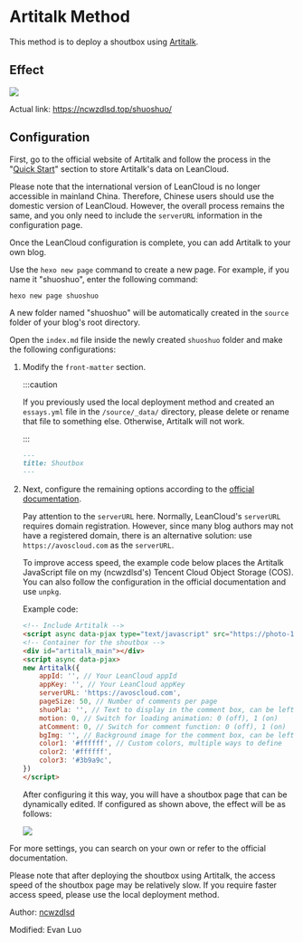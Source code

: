 # Artitalk Method

This method is to deploy a shoutbox using [Artitalk](https://artitalk.js.org/).

## Effect

![](https://evan.beee.top/img/2023/03/09/cfe187fd37e1c5e45ee219b54692161b.png)

Actual link: https://ncwzdlsd.top/shuoshuo/

## Configuration

First, go to the official website of Artitalk and follow the process in the "[Quick Start](https://artitalk.js.org/doc.html#🚀-Getting-Started)" section to store Artitalk's data on LeanCloud.

Please note that the international version of LeanCloud is no longer accessible in mainland China. Therefore, Chinese users should use the domestic version of LeanCloud. However, the overall process remains the same, and you only need to include the `serverURL` information in the configuration page.

Once the LeanCloud configuration is complete, you can add Artitalk to your own blog.

Use the `hexo new page` command to create a new page. For example, if you name it "shuoshuo", enter the following command:

```shell
hexo new page shuoshuo
```

A new folder named "shuoshuo" will be automatically created in the `source` folder of your blog's root directory.

Open the `index.md` file inside the newly created `shuoshuo` folder and make the following configurations:

1. Modify the `front-matter` section.

   :::caution

   If you previously used the local deployment method and created an `essays.yml` file in the `/source/_data/` directory, please delete or rename that file to something else. Otherwise, Artitalk will not work.

   :::

   ```markdown
   ---
   title: Shoutbox
   ---
   ```

2. Next, configure the remaining options according to the [official documentation](https://artitalk.js.org/doc.html#%F0%9F%8C%BC-Getting-Started).

   Pay attention to the `serverURL` here. Normally, LeanCloud's `serverURL` requires domain registration. However, since many blog authors may not have a registered domain, there is an alternative solution: use `https://avoscloud.com` as the `serverURL`.

   To improve access speed, the example code below places the Artitalk JavaScript file on my (ncwzdlsd's) Tencent Cloud Object Storage (COS). You can also follow the configuration in the official documentation and use `unpkg`.

   Example code:

   ```markdown
   <!-- Include Artitalk -->
   <script async data-pjax type="text/javascript" src="https://photo-1314795557.cos.ap-beijing.myqcloud.com/artitalk.js"></script>
   <!-- Container for the shoutbox -->
   <div id="artitalk_main"></div>
   <script async data-pjax>
   new Artitalk({
       appId: '', // Your LeanCloud appId
       appKey: '', // Your LeanCloud appKey
       serverURL: 'https://avoscloud.com',
       pageSize: 50, // Number of comments per page
       shuoPla: '', // Text to display in the comment box, can be left empty
       motion: 0, // Switch for loading animation: 0 (off), 1 (on)
       atComment: 0, // Switch for comment function: 0 (off), 1 (on)
       bgImg: '', // Background image for the comment box, can be left empty
       color1: '#ffffff', // Custom colors, multiple ways to define
       color2: '#ffffff',
       color3: '#3b9a9c',
   })
   </script>
   ```

   After configuring it this way, you will have a shoutbox page that can be dynamically edited. If configured as shown above, the effect will be as follows:

   ![](https://evan.beee.top/img/2023/03/09/cfe187fd37e1c5e45ee219b54692161b.png)

For more settings, you can search on your own or refer to the official documentation.

Please note that after deploying the shoutbox using Artitalk, the access speed of the shoutbox page may be relatively slow. If you require faster access speed, please use the local deployment method.

Author: [ncwzdlsd](https://ncwzdlsd.top/)

Modified: Evan Luo

